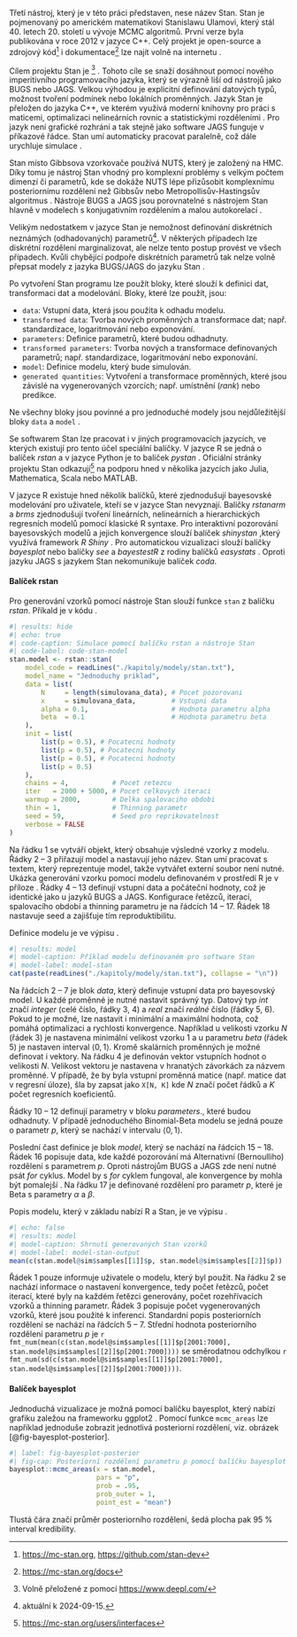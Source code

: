 Třetí nástroj, který je v této práci představen, nese název Stan. Stan je
pojmenovaný po americkém matematikovi Stanislawu Ulamovi, který stál 40. letech 20.
století u vývoje MCMC algoritmů. První verze byla publikována v roce 2012 v 
jazyce C++. Celý projekt je open-source a zdrojový kód[^stan-kod] i 
dokumentace[^stan-docs] lze najít volně na internetu
\parencite{GelmanEtAl2015_StanProbabilisticProgramming}.

[^stan-kod]: [https://mc-stan.org](https://mc-stan.org), 
[https://github.com/stan-dev](https://github.com/stan-dev)

[^stan-docs]: [https://mc-stan.org/docs](https://mc-stan.org/docs)

Cílem projektu Stan je *\enquote{poskytnout flexibilní pravděpodobnostní
programovací jazyk pro statistické modelování spolu se sadou inferenčních
nástrojů pro robustní modelování, které je škálovatelné a efektivní}*
[^stan-goal]
\parencite{CarpenterEtAl2017_StanProbabilisticProgramming}. Tohoto cíle
se snaží dosáhnout pomocí nového imperitivního programovacího jazyka, který
se výrazně liší od nástrojů jako BUGS nebo JAGS. Velkou výhodou je explicitní
definování datových typů, možnost tvoření podmínek nebo lokálních proměnných.
Jazyk Stan je přeložen do jazyka C++, ve kterém využívá moderní knihovny pro
práci s maticemi, optimalizaci nelineárních rovnic a statistickými rozděleními
\parencite{CarpenterEtAl2017_StanProbabilisticProgramming}. Pro jazyk není
grafické rozhrání a tak stejně jako software JAGS funguje v příkazové řádce.
Stan umí automaticky pracovat paralelně, což dále urychluje simulace
\parencite{GelmanEtAl2015_StanProbabilisticProgramming}.

[^stan-goal]: Volně přeložené z 
\parencite{CarpenterEtAl2017_StanProbabilisticProgramming}
pomocí
[https://www.deepl.com/](https://www.deepl.com/)

Stan místo Gibbsova vzorkovače používá NUTS, který je založený
na HMC. Díky tomu je nástroj Stan vhodný pro komplexní problémy s velkým počtem
dimenzí či parametrů, kde se dokáže NUTS lépe přizůsobit komplexnímu posteriornímu
rozdělení než Gibbsův nebo Metropollisův-Hastingsův algoritmus
\parencite{CarpenterEtAl2017_StanProbabilisticProgramming}. Nástroje BUGS a 
JAGS jsou porovnatelné s nástrojem Stan hlavně v modelech s konjugativním 
rozdělením a malou autokorelací
\parencite{GelmanEtAl2015_StanProbabilisticProgramming}.

Velikým nedostatkem v jazyce Stan je nemožnost definování diskrétních neznámých
(odhadovaných) parametrů[^stan-discrete]. V některých případech lze diskrétní
rozdělení marginalizovat, ale nelze tento postup provést ve všech případech.
Kvůli chybějící podpoře diskrétních parametrů tak nelze volně přepsat modely
z jazyka BUGS/JAGS do jazyku Stan \parencite{StanDevelopmentTeam2024}. 

[^stan-discrete]: aktuální k 2024-09-15.

Po vytvoření Stan programu lze použít bloky, které slouží k definici dat,
transformaci dat a modelování. Bloky, které lze použít, jsou:

- `data`: Vstupní data, která jsou použita k odhadu modelu.
- `transformed data`: Tvorba nových proměnných a transformace dat; např. standardizace,
logaritmování nebo exponování. 
- `parameters`: Definice parametrů, které budou odhadnuty.
- `transformed parameters`: Tvorba nových a transformace definovaných parametrů; např. standardizace,
logaritmování nebo exponování. 
- `model`: Definice modelu, který bude simulován.
- `generated quantities`: Vytvoření a transformace proměnných, které jsou závislé
na vygenerovaných vzorcích; např. umístnění (*rank*) nebo predikce.

Ne všechny bloky jsou povinné a pro jednoduché modely jsou nejdůležitější 
bloky `data` a `model`
\parencite{CarpenterEtAl2017_StanProbabilisticProgramming}.

Se softwarem Stan lze pracovat i v jiných programovacích jazycích, ve kterých
existují pro tento účel speciální balíčky. V jazyce R se jedná o balíček *rstan*
\parencite{StanDevelopmentTeam2024_RStanInterfaceStan} a v jazyce Python
je to balíček *pystan* \parencite{pystan}. Oficiální stránky projektu Stan
odkazují[^stan-other-pkgs] na podporu hned v několika jazycích jako 
Julia, Mathematica, Scala nebo MATLAB.

[^stan-other-pkgs]:
[https://mc-stan.org/users/interfaces](https://mc-stan.org/users/interfaces)

V jazyce R existuje hned několik balíčků, které zjednodušují bayesovské
modelování pro uživatele, kteří se v jazyce Stan nevyznají. Balíčky
*rstanarm* 
\parencite{GoodrichEtAl2020_RstanarmBayesianApplied}
a *brms* 
\parencite{Burkner2018_AdvancedBayesianMultilevel}
zjednodušují tvoření lineárních, nelineárních a 
hierarchických regresních modelů pomocí klasické R syntaxe. Pro interaktivní
pozorování bayesovských modelů a jejich konvergence slouží balíček *shinystan*
\parencite{GabryVeen2022_ShinystanInteractiveVisual}
,který využívá framework *R Shiny* 
\parencite{ChangEtAl2024_ShinyWebApplication}.
Pro automatickou vizualizaci slouží balíčky *bayesplot*
\parencite{GabryMahr2024_BayesplotPlottingBayesian}
nebo balíčky *see*
\parencite{LudeckeEtAl2021_SeePackageVisualizing}
a *bayestestR*
\parencite{MakowskiEtAl2019_BayestestRDescribingEffects}
z rodiny balíčků *easystats*
\parencite{LudeckeEtAl2022_EasystatsFrameworkEasy}. Oproti jazyku JAGS s 
jazykem Stan nekomunikuje balíček *coda*.

#### Balíček rstan

Pro generování vzorků pomocí nástroje Stan slouží funkce `stan` z balíčku *rstan*.
Příkald je v kódu \ref{code-stan-model}.

```{r stan}
#| results: hide
#| echo: true
#| code-caption: Simulace pomocí balíčku rstan a nástroje Stan
#| code-label: code-stan-model
stan.model <- rstan::stan(
    model_code = readLines("./kapitoly/modely/stan.txt"),
    model_name = "Jednoduchy priklad",
    data = list(
        N     = length(simulovana_data), # Pocet pozorovani
        x     = simulovana_data,         # Vstupni data
        alpha = 0.1,                     # Hodnota parametru alpha
        beta  = 0.1                      # Hodnota parametru beta
    ),
    init = list(
        list(p = 0.5), # Pocatecni hodnoty
        list(p = 0.5), # Pocatecni hodnoty
        list(p = 0.5), # Pocatecni hodnoty
        list(p = 0.5)
    ),
    chains = 4,           # Pocet retezcu
    iter   = 2000 + 5000, # Pocet celkovych iteraci
    warmup = 2000,        # Delka spalovaciho obdobi
    thin = 1,             # Thinning parametr
    seed = 59,            # Seed pro reprikovatelnost
    verbose = FALSE
)
```

Na řádku 1 se vytváří objekt, který obsahuje výsledné vzorky z modelu. Řádky
2 -- 3 přiřazují model a nastavují jeho název. Stan umí pracovat s textem,
který reprezentuje model, takže vytvářet externí soubor není nutné. Ukázka
generování vzorku pomocí modelu definovaném v prostředí R je v příloze 
\ref{code-stan-variable}. Řádky 4 -- 13 definují vstupní data a počáteční 
hodnoty, což je identické jako u jazyků BUGS a JAGS. Konfigurace řetězců,
iterací, spalovacího období a thinning parametru je na řádcích 14 -- 17.
Řádek 18 nastavuje seed a zajišťuje tím reproduktibilitu.

Definice modelu je ve výpisu \ref{model-stan}.

```{r stan-model-print}
#| results: model
#| model-caption: Příklad modelu definovaném pro software Stan
#| model-label: model-stan
cat(paste(readLines("./kapitoly/modely/stan.txt"), collapse = "\n"))
```

Na řádcích 2 -- 7 je blok *data*, který definuje vstupní data pro bayesovský 
model. U každé proměnné je nutné nastavit správný typ. Datový typ *int*
značí *integer* (celé číslo, řádky 3, 4) a *real* značí *reálné* číslo (řádky 5, 6). Pokud to je možné, lze nastavit i minimální a maximální hodnota, což pomáhá
optimalizaci a rychlosti konvergence. Například u velikosti vzorku *N* (řádek 3)
je nastavena minimální velikost vzorku 1 a u parametru *beta* (řádek 5) je
nastaven interval $\langle 0, 1 \rangle$. Kromě skalárních proměnných je možné
definovat i vektory. Na řádku 4 je definován vektor vstupních hodnot o 
velikosti *N*. Velikost vektoru je nastavena v hranatých závorkách za názvem
proměnné. V případě, že by byla vstupní proměnná matice (např. matice dat
v regresní úloze), šla by zapsat jako `X[N, K]` kde *N* značí počet řádků
a *K* počet regresních koeficientů.

Řádky 10 -- 12 definují parametry v bloku *parameters*., které budou odhadnuty.
V případě
jednoduchého Binomial-Beta modelu se jedná pouze o parametr $p$, který se
nachází v intervalu $\langle 0, 1 \rangle$.

Poslední čast definice je blok *model*, který se nachází na řádcích 15 -- 18.
Řádek 16 popisuje data, kde každé pozorování má Alternativní (Bernoulliho)
rozdělení s parametrem *p*. Oproti nástrojům BUGS a JAGS zde není nutné psát
*for* cyklus. Model by s *for* cyklem fungoval, ale konvergence by mohla
být pomalejší \parencite{StanDevelopmentTeam2024}. Na řádku 17 je definované rozdělení pro parametr *p*, které je Beta s parametry $\alpha$ a $\beta$.

Popis modelu, který v základu nabízí R a Stan, je ve výpisu 
\ref{model-stan-output}.

```{r stan-output}
#| echo: false
#| results: model
#| model-caption: Shrnutí generovaných Stan vzorků
#| model-label: model-stan-output
mean(c(stan.model@sim$samples[[1]]$p, stan.model@sim$samples[[2]]$p))
```

Řádek 1 pouze informuje uživatele o modelu, který byl použit. Na řádku 2 se 
nachází informace o nastavení konvergence, tedy počet řetězců,
počet iterací, které byly na každém řetězci generovány, počet rozehřívacích
vzorků a thinning parametr. Řádek 3 popisuje počet vygenerovaných vzorků, 
které jsou použité k inferenci. Standardní popis posteriorních rozdělení se
nachází na řádcích 5 -- 7. Střední hodnota posteriorního rozdělení parametru
$p$ je 
`r fmt_num(mean(c(stan.model@sim$samples[[1]]$p[2001:7000], stan.model@sim$samples[[2]]$p[2001:7000])))`
se směrodatnou odchylkou
`r fmt_num(sd(c(stan.model@sim$samples[[1]]$p[2001:7000], stan.model@sim$samples[[2]]$p[2001:7000])))`.

#### Balíček bayesplot

Jednoduchá vizualizace je možná pomocí balíčku bayesplot, který nabízí grafiku
zaležou na frameworku ggplot2 \parencite{Wickham2016_Ggplot2ElegantGraphicsa}.
Pomocí funkce `mcmc_areas` lze například jednoduše zobrazit jednotlivá
posteriorní rozdělení, viz. obrázek [@fig-bayesplot-posterior].

```{r }
#| label: fig-bayesplot-posterior
#| fig-cap: Posteriorní rozdělení parametru p pomocí balíčku bayesplot
bayesplot::mcmc_areas(x = stan.model,
                      pars = "p",
                      prob = .95,
                      prob_outer = 1,
                      point_est = "mean")
```

Tlustá čára značí průměr posteriorního rozdělení, šedá plocha pak 95 % interval
kredibility.
